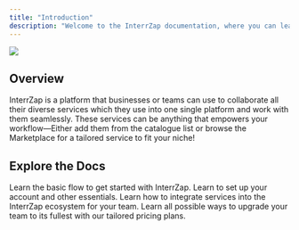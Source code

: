 ```yaml
---
title: "Introduction"
description: "Welcome to the InterrZap documentation, where you can learn everything about the Beyonder of the Internet. To get started, scroll down to learn step-by-step or use the navigation to learn what you require."
---
```


![](/images/landing-2.png)

## Overview

InterrZap is a platform that businesses or teams can use to collaborate all their diverse services which they use into one single platform and work with them seamlessly. These services can be anything that empowers your workflow—Either add them from the catalogue list or browse the Marketplace for a tailored service to fit your niche!

## Explore the Docs&#x20;

<CardGroup cols="2">
  <Card title="Quick Start" icon="play" color="#444aaa" href="https://interrzap.mintlify.app/quickStart">
    Learn the basic flow to get started with InterrZap.&#x20;
  </Card>

  <Card title="Setup" icon="sliders-simple" color="#444aaa" href="https://interrzap.mintlify.app/setup">
    Learn to set up your account and other essentials.
  </Card>

  <Card title="Integration" icon="Shelves" color="#444aaa" href="https://interrzap.mintlify.app/integration">
    Learn how to integrate services into the InterrZap ecosystem for your team.
  </Card>

  <Card title="Subsciption" icon="dollar-sign" color="#444aaa" href="https://interrzap.mintlify.app/subscription">
    Learn all possible ways to upgrade your team to its fullest with our tailored pricing plans.
  </Card>
</CardGroup>